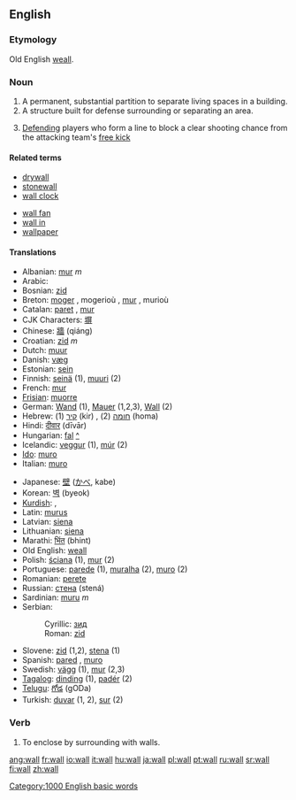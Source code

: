 ==English==

{{rank|honour|individual|girls|808|wall|cry|step|turning}}

===Etymology===
Old English [[weall]].

===Noun===
{{en-noun}}

# A permanent, substantial partition to separate living spaces in a building.
# A structure built for defense surrounding or separating an area.
# {{football}} [[Defend]]ing players who form a line to block a clear shooting chance from the attacking team's [[free kick]]
====Related terms====
{{top}}
*[[drywall]]
*[[stonewall]]
*[[wall clock]]
{{mid}}
*[[wall fan]]
*[[wall in]]
*[[wallpaper]]
{{bottom}}

====Translations====
{{top}}
*Albanian: [[mur]] ''m''
*Arabic: {{ARchar|[[حائط]]}} {{Unicode|(ħá:’iʈ)}} {{m}}
*Bosnian: [[zid#Bosnian|zid]] {{m}}
*Breton: [[moger]] {{f}}, mogerioù {{p}}, [[mur]] {{f}}, murioù {{p}}
*Catalan: [[paret]] {{f}}, [[mur]] {{m}}
*CJK Characters: [[塀]]
*Chinese: [[牆]] (qiáng)
*Croatian: [[zid]] ''m''
*Dutch: [[muur]]
*Danish: [[væg]]
*Estonian: [[sein#Estonian|sein]]
*Finnish: [[seinä]] (1), [[muuri]] (2)
*French: [[mur]] {{m}}
*[[Frisian]]: [[muorre]]
*German: [[Wand]] {{f}} (1), [[Mauer]] {{f}} (1,2,3), [[Wall]] {{m}} (2)
*Hebrew: [[קיר]] {{m}} (1) (kir) , [[חומה]] {{f}} (2) (homa)
*Hindi: [[दीवार]] (dīvār)
*Hungarian: [[fal]] [[:hu:fal|^]] 
*Icelandic: [[veggur]] {{m}} (1), [[múr]] {{m}} (2) 
*[[Ido]]: [[muro]]
*Italian: [[muro]] {{m}}
{{mid}}
*Japanese: [[壁]] ([[かべ]], kabe)
*Korean: [[벽]] (byeok)
*[[Kurdish]]: {{trad|ku|dîwar}} {{m}}, {{trad|ku|kelhe}} {{f}}
*Latin: [[murus]] {{m}}
*Latvian: [[siena]]
*Lithuanian: [[siena]]
*Marathi: [[भिंत]] (bhint)
*Old English: [[weall]] {{m}}
*Polish: [[ściana]] {{f}} (1), [[mur]] {{m}} (2)
*Portuguese: [[parede]] {{f}} (1), [[muralha]] {{f}} (2), [[muro]] {{m}} (2)
*Romanian: [[perete]] {{m}}
*Russian: [[стена]] (stená) {{f}}
*Sardinian: [[muru]] ''m''
*Serbian:
*:Cyrillic: [[зид#Serbian|зид]] {{m}}
*:Roman: [[zid#Serbian|zid]] {{m}}
*Slovene: [[zid]] {{m}} (1,2), [[stena]] {{f}} (1)
*Spanish: [[pared]] {{f}}, [[muro]] {{m}}
*Swedish: [[vägg]] {{c}} (1), [[mur]] {{c}} (2,3)
*[[Tagalog]]: [[dinding]] (1), [[padér]] (2)
*[[Telugu]]: [[గోడ]] (gODa)
*Turkish: [[duvar]] (1, 2), [[sur#Turkish|sur]] (2)
{{bottom}}

===Verb===
{{en-verb}}

# {{italbrac|with "[[in]]"}} To enclose by surrounding with walls.

[[Category:1000 English basic words]]

[[ang:wall]]
[[fr:wall]]
[[io:wall]]
[[it:wall]]
[[hu:wall]]
[[ja:wall]]
[[pl:wall]]
[[pt:wall]]
[[ru:wall]]
[[sr:wall]]
[[fi:wall]]
[[zh:wall]]